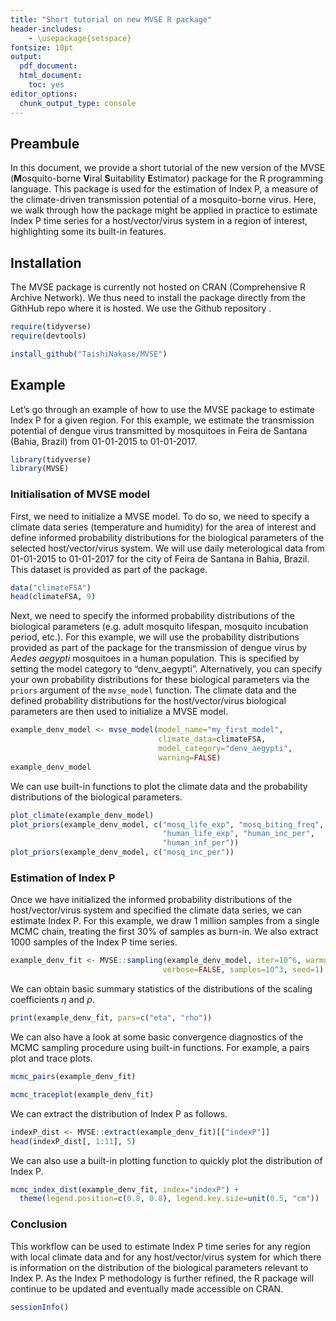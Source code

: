 ```yaml
---
title: "Short tutorial on new MVSE R package"
header-includes:
    - \usepackage{setspace}
fontsize: 10pt
output:
  pdf_document:
  html_document:
    toc: yes
editor_options:
  chunk_output_type: console
---
```


## Preambule

In this document, we provide a short tutorial of the new version of the MVSE (**M**osquito-borne **V**iral **S**uitability **E**stimator) package for the R programming language. This package is used for the estimation of Index P, a measure of the climate-driven transmission potential of a mosquito-borne virus. Here, we walk through how the package might be applied in practice to estimate Index P time series for a host/vector/virus system in a region of interest, highlighting some its built-in features. 

## Installation 

The MVSE package is currently not hosted on CRAN (Comprehensive R Archive Network). We thus need to install the package directly from the GithHub repo where it is hosted. We use the Github repository \url{https://github.com/TaishiNakase/MVSE}. 

\small
```r
require(tidyverse)
require(devtools)

install_github("TaishiNakase/MVSE")
```
\normalsize

## Example

Let's go through an example of how to use the MVSE package to estimate Index P for a given region. For this example, we estimate the transmission potential of dengue virus transmitted by \emph{Aedes aegypti} mosquitoes in Feira de Santana (Bahia, Brazil) from 01-01-2015 to 01-01-2017. 
\small
```r
library(tidyverse)
library(MVSE)
```
\normalsize

### Initialisation of MVSE model

First, we need to initialize a MVSE model. To do so, we need to specify a climate data series (temperature and humidity) for the area of interest and define informed probability distributions for the biological parameters of the selected host/vector/virus system. We will use daily meterological data from 01-01-2015 to 01-01-2017 for the city of Feira de Santana in Bahia, Brazil. This dataset is provided as part of the package. 
\small
```r
data("climateFSA")
head(climateFSA, 9)
```
\normalsize

Next, we need to specify the informed probability distributions of the biological parameters (e.g. adult mosquito lifespan, mosquito incubation period, etc.). For this example, we will use the probability distributions provided as part of the package for the transmission of dengue virus by *Aedes aegypti* mosquitoes in a human population. This is specified by setting the model category to "denv_aegypti". Alternatively, you can specify your own probability distributions for these biological parameters via the `priors` argument of the `mvse_model` function. The climate data and the defined probability distributions for the host/vector/virus biological parameters are then used to initialize a MVSE model.

\small
```r
example_denv_model <- mvse_model(model_name="my_first_model", 
                                 climate_data=climateFSA, 
                                 model_category="denv_aegypti", 
                                 warning=FALSE)
example_denv_model
```
\normalsize

We can use built-in functions to plot the climate data and the probability distributions of the biological parameters. 

\small
```r
plot_climate(example_denv_model)
plot_priors(example_denv_model, c("mosq_life_exp", "mosq_biting_freq", 
                                  "human_life_exp", "human_inc_per", 
                                  "human_inf_per"))
plot_priors(example_denv_model, c("mosq_inc_per"))
```
\normalsize

### Estimation of Index P

Once we have initialized the informed probability distributions of the host/vector/virus system and specified the climate data series, we can estimate Index P. For this example, we draw 1 million samples from a single MCMC chain, treating the first 30\% of samples as burn-in. We also extract 1000 samples of the Index P time series. 
\small
```r
example_denv_fit <- MVSE::sampling(example_denv_model, iter=10^6, warmup=0.3, 
                                  verbose=FALSE, samples=10^3, seed=1)
```
\normalsize

We can obtain basic summary statistics of the distributions of the scaling coefficients $\eta$ and $\rho$.
\small
```r
print(example_denv_fit, pars=c("eta", "rho"))
```
\normalsize

We can also have a look at some basic convergence diagnostics of the MCMC sampling procedure using built-in functions. For example, a pairs plot and trace plots.
\small
```r
mcmc_pairs(example_denv_fit)
```
\small
```r
mcmc_traceplot(example_denv_fit)
```
\normalsize

We can extract the distribution of Index P as follows. 
\small
```r
indexP_dist <- MVSE::extract(example_denv_fit)[["indexP"]]
head(indexP_dist[, 1:11], 5)
```
\normalsize

We can also use a built-in plotting function to quickly plot the distribution of Index P. 
\small
```r
mcmc_index_dist(example_denv_fit, index="indexP") + 
  theme(legend.position=c(0.8, 0.8), legend.key.size=unit(0.5, "cm"))
```
\normalsize

### Conclusion

This workflow can be used to estimate Index P time series for any region with local climate data and for any host/vector/virus system for which there is information on the distribution of the biological parameters relevant to Index P. As the Index P methodology is further refined, the R package will continue to be updated and eventually made accessible on CRAN. 
\small
```r
sessionInfo()
```
\normalsize